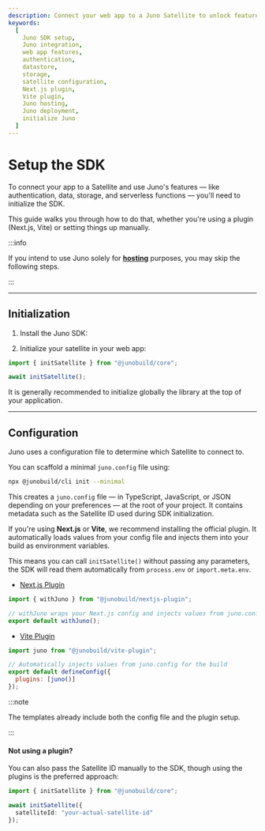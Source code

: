 ```yaml
---
description: Connect your web app to a Juno Satellite to unlock features like auth, data, storage, and functions. This guide shows how to set up the SDK with or without build plugins.
keywords:
  [
    Juno SDK setup,
    Juno integration,
    web app features,
    authentication,
    datastore,
    storage,
    satellite configuration,
    Next.js plugin,
    Vite plugin,
    Juno hosting,
    Juno deployment,
    initialize Juno
  ]
---
```


# Setup the SDK

To connect your app to a Satellite and use Juno's features — like authentication, data, storage, and serverless functions — you'll need to initialize the SDK.

This guide walks you through how to do that, whether you're using a plugin (Next.js, Vite) or setting things up manually.

:::info

If you intend to use Juno solely for **[hosting](./build/hosting/index.md)** purposes, you may skip the following steps.

:::

---

## Initialization

1. Install the Juno SDK:


<Core />

2. Initialize your satellite in your web app:

```typescript
import { initSatellite } from "@junobuild/core";

await initSatellite();
```

It is generally recommended to initialize globally the library at the top of your application.

---

## Configuration

Juno uses a configuration file to determine which Satellite to connect to.

You can scaffold a minimal `juno.config` file using:

```bash
npx @junobuild/cli init --minimal
```

This creates a `juno.config` file — in TypeScript, JavaScript, or JSON depending on your preferences — at the root of your project. It contains metadata such as the Satellite ID used during SDK initialization.

If you're using **Next.js** or **Vite**, we recommend installing the official plugin. It automatically loads values from your config file and injects them into your build as environment variables.

This means you can call `initSatellite()` without passing any parameters, the SDK will read them automatically from `process.env` or `import.meta.env`.

- [Next.js Plugin](reference/plugins.mdx#nextjs-plugin)

```javascript title="next.config.js"
import { withJuno } from "@junobuild/nextjs-plugin";

// withJuno wraps your Next.js config and injects values from juno.config
export default withJuno();
```

- [Vite Plugin](reference/plugins.mdx#vite-plugin)

```javascript title="vite.config.js"
import juno from "@junobuild/vite-plugin";

// Automatically injects values from juno.config for the build
export default defineConfig({
  plugins: [juno()]
});
```

:::note

The templates already include both the config file and the plugin setup.

:::

#### Not using a plugin?

You can also pass the Satellite ID manually to the SDK, though using the plugins is the preferred approach:

```typescript
import { initSatellite } from "@junobuild/core";

await initSatellite({
  satelliteId: "your-actual-satellite-id"
});
```

[satellite]: terminology.md#satellite
